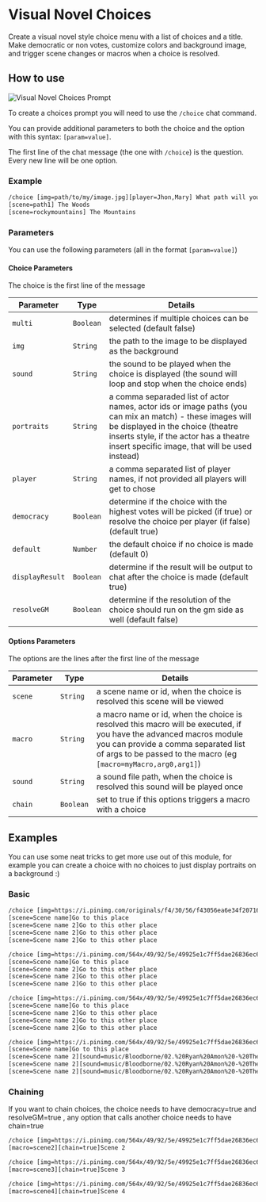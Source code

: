 
# Visual Novel Choices

<ModuleInfo />
Create a visual novel style choice menu with a list of choices and a title. Make
democratic or non votes, customize colors and background image, and trigger scene
changes or macros when a choice is resolved.

## How to use

<Image src="/images/Choices/choiceswindow.jpg" alt="Visual Novel Choices Prompt" className={styles.wikiImage}/>

To create a choices prompt you will need to use the `/choice` chat command.

You can provide additional parameters to both the choice and the option
with this syntax: `[param=value]`.

The first line of the chat message (the one with `/choice`)
is the question. Every new line will be one option.

### Example

```txt //choice/ /[player=Jhon,Mary]/
/choice [img=path/to/my/image.jpg][player=Jhon,Mary] What path will you chose?
[scene=path1] The Woods
[scene=rockymountains] The Mountains
```

### Parameters

You can use the following parameters (all in the format `[param=value]`)

#### Choice Parameters

The choice is the first line of the message

| Parameter       | Type    | Details                                                                                                                                                                                                                                    |
| --------------- | ------- | ------------------------------------------------------------------------------------------------------------------------------------------------------------------------------------------------------------------------------------------ |
| `multi` | `Boolean` | determines if multiple choices can be selected (default false)                                                                                                                                                                             |
| `img` | `String` | the path to the image to be displayed as the background                                                                                                                                                                                    |
| `sound` | `String` | the sound to be played when the choice is displayed (the sound will loop and stop when the choice ends)                                                                                                                                    |
| `portraits` | `String` | a comma separaded list of actor names, actor ids or image paths (you can mix an match) - these images will be displayed in the choice (theatre inserts style, if the actor has a theatre insert specific image, that will be used instead) |
| `player` | `String` | a comma separated list of player names, if not provided all players will get to chose                                                                                                                                                      |
| `democracy` | `Boolean` | determine if the choice with the highest votes will be picked (if true) or resolve the choice per player (if false) (default true)                                                                                                         |
| `default` | `Number` | the default choice if no choice is made (default 0)                                                                                                                                                                                        |
| `displayResult` | `Boolean` | determine if the result will be output to chat after the choice is made (default true)                                                                                                                                                     |
| `resolveGM` | `Boolean` | determine if the resolution of the choice should run on the gm side as well (default false)                                                                                                                                                |

#### Options Parameters

The options are the lines after the first line of the message

| Parameter | Type    | Details                                                                                                                                                                                                                       |
| --------- | ------- | ----------------------------------------------------------------------------------------------------------------------------------------------------------------------------------------------------------------------------- |
| `scene`   | `String` | a scene name or id, when the choice is resolved this scene will be viewed                                                                                                                                                     |
| `macro`   | `String` | a macro name or id, when the choice is resolved this macro will be executed, if you have the advanced macros module you can provide a comma separated list of args to be passed to the macro (eg `[macro=myMacro,arg0,arg1]`) |
| `sound`   | `String` | a sound file path, when the choice is resolved this sound will be played once                                                                                                                                                 |
| `chain`   | `Boolean` | set to true if this options triggers a macro with a choice                                                                                                                                                                    |

## Examples

<Callout type='info' emoji='ℹ️'>
You can use some neat tricks to get more use out of this module, for example you can create a choice with no choices to just display portraits on a background :)
</Callout>

### Basic

```txt copy
/choice [img=https://i.pinimg.com/originals/f4/30/56/f43056ea6e34f2071621a736b6d6da36.jpg][time=60] This is a test
[scene=Scene name]Go to this place
[scene=Scene name 2]Go to this other place
[scene=Scene name 2]Go to this other place
[scene=Scene name 2]Go to this other place
```

```txt copy
/choice [img=https://i.pinimg.com/564x/49/92/5e/49925e1c7ff5dae26836ec636b134a1e.jpg][multi=true] This is a test
[scene=Scene name]Go to this place
[scene=Scene name 2]Go to this other place
[scene=Scene name 2]Go to this other place
[scene=Scene name 2]Go to this other place
```

```txt copy
/choice [img=https://i.pinimg.com/564x/49/92/5e/49925e1c7ff5dae26836ec636b134a1e.jpg][democracy=false] This is a test
[scene=Scene name]Go to this place
[scene=Scene name 2]Go to this other place
[scene=Scene name 2]Go to this other place
[scene=Scene name 2]Go to this other place
```

```txt copy
/choice [img=https://i.pinimg.com/564x/49/92/5e/49925e1c7ff5dae26836ec636b134a1e.jpg][democracy=false][portraits=Arngrim Brakenbrik,Blue Dragon Wyrmling,Acolyte] This is a test
[scene=Scene name]Go to this place
[scene=Scene name 2][sound=music/Bloodborne/02.%20Ryan%20Amon%20-%20The%20Night%20Unfurls.mp3]Go to this other place
[scene=Scene name 2][sound=music/Bloodborne/02.%20Ryan%20Amon%20-%20The%20Night%20Unfurls.mp3]Go to this other place
[scene=Scene name 2][sound=music/Bloodborne/02.%20Ryan%20Amon%20-%20The%20Night%20Unfurls.mp3]Go to this other place
```

### Chaining

<Callout type='warning' emoji='⚠️'>
  If you want to chain choices, the choice needs to have democracy=true and resolveGM=true , any option that calls another choice needs to have chain=true
</Callout>

```txt copy
/choice [img=https://i.pinimg.com/564x/49/92/5e/49925e1c7ff5dae26836ec636b134a1e.jpg][democracy=true][resolveGM=true] This is a test
[macro=scene2][chain=true]Scene 2
```

```txt copy
/choice [img=https://i.pinimg.com/564x/49/92/5e/49925e1c7ff5dae26836ec636b134a1e.jpg][democracy=true][resolveGM=true] This is a test
[macro=scene3][chain=true]Scene 3
```

```txt copy
/choice [img=https://i.pinimg.com/564x/49/92/5e/49925e1c7ff5dae26836ec636b134a1e.jpg][democracy=true][resolveGM=true] This is a test
[macro=scene4][chain=true]Scene 4
```
